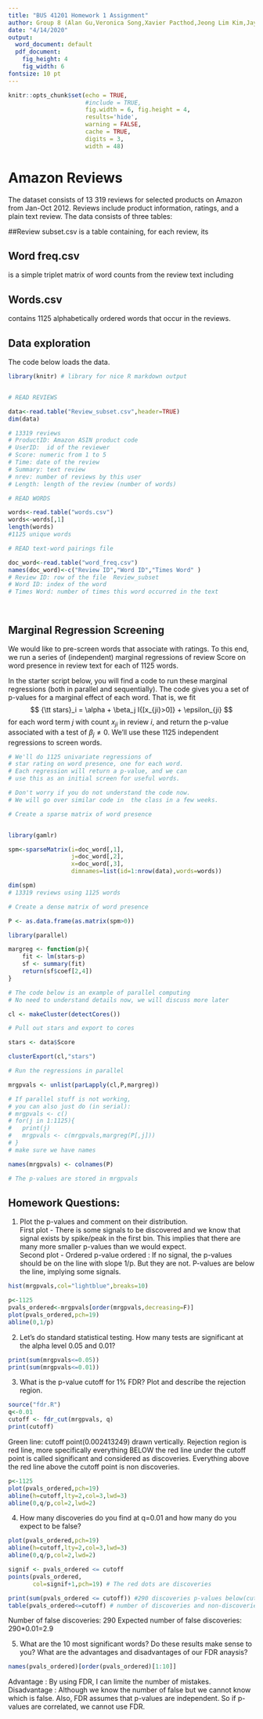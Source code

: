 ```yaml
---
title: "BUS 41201 Homework 1 Assignment"
author: Group 8 (Alan Gu,Veronica Song,Xavier Pacthod,Jeong Lim Kim,Jayoung Kang,Hye-Min Jung)
date: "4/14/2020"
output:
  word_document: default 
  pdf_document: 
    fig_height: 4
    fig_width: 6
fontsize: 10 pt
---
```


```r
knitr::opts_chunk$set(echo = TRUE, 
                      #include = TRUE, 
                      fig.width = 6, fig.height = 4,
                      results='hide',
                      warning = FALSE,
                      cache = TRUE,
                      digits = 3,
                      width = 48) 
```
# Amazon Reviews

The dataset consists of 13 319 reviews for selected products on Amazon from Jan-Oct 2012.  Reviews include product information, ratings, and a plain text review. The data consists of three tables:

##Review subset.csv
is a table containing, for each review, its 
\begin{itemize}
\item ProductId: Amazon ASIN product code
\item UserId: ID of the reviewer
\item Score: numeric 1-5 (the number of stars)
\item Time: date of the review
\item Summary: review summary in words
\item Nrev: number of reviews by the user
\item Length: number of words in the review
\item Prod Category: Amazon product category 
\item Prod Group: Amazon product group
\end{itemize}
## Word freq.csv
is a simple triplet matrix of word counts from the review text including 
\begin{itemize}
\item Review ID: the row index of Review subset.csv
\item Word ID: the row index of words.csv
\item Times Word: how many times the word occurred in the review
\end{itemize}
## Words.csv
contains 1125 alphabetically ordered words that occur in the reviews. 

\clearpage


## Data exploration

The code below loads the data.

```r

library(knitr) # library for nice R markdown output


# READ REVIEWS

data<-read.table("Review_subset.csv",header=TRUE)
dim(data)

# 13319 reviews
# ProductID: Amazon ASIN product code
# UserID:  id of the reviewer
# Score: numeric from 1 to 5
# Time: date of the review
# Summary: text review
# nrev: number of reviews by this user
# Length: length of the review (number of words)

# READ WORDS

words<-read.table("words.csv")
words<-words[,1]
length(words)
#1125 unique words

# READ text-word pairings file

doc_word<-read.table("word_freq.csv")
names(doc_word)<-c("Review ID","Word ID","Times Word" )
# Review ID: row of the file  Review_subset
# Word ID: index of the word
# Times Word: number of times this word occurred in the text




```

## Marginal Regression Screening

We would like to pre-screen words that associate with ratings. To this end,  we run a series of (independent)
marginal regressions  of review Score on word presence  in review text for each of  1125 words. 

In the starter script below, you  will find a code to run these marginal regressions (both in parallel and sequentially). The code gives you a set of p-values for a marginal effect of each word. That is, we fit
$$
{\tt stars}_i = \alpha + \beta_j I{[x_{ji}>0]} + \epsilon_{ji}
$$
for each word term $j$ with count $x_{ji}$ in review $i$, and return the p-value associated with a test of $\beta_{j}\neq0$. We'll use these 1125 independent regressions to screen words.


```r

# We'll do 1125 univariate regressions of 
# star rating on word presence, one for each word.
# Each regression will return a p-value, and we can
# use this as an initial screen for useful words.

# Don't worry if you do not understand the code now.
# We will go over similar code in  the class in a few weeks.

# Create a sparse matrix of word presence


library(gamlr)

spm<-sparseMatrix(i=doc_word[,1],
                  j=doc_word[,2],
                  x=doc_word[,3],
                  dimnames=list(id=1:nrow(data),words=words))

dim(spm)
# 13319 reviews using 1125 words

# Create a dense matrix of word presence

P <- as.data.frame(as.matrix(spm>0))

library(parallel)

margreg <- function(p){
	fit <- lm(stars~p)
	sf <- summary(fit)
	return(sf$coef[2,4]) 
}

# The code below is an example of parallel computing
# No need to understand details now, we will discuss more later

cl <- makeCluster(detectCores())

# Pull out stars and export to cores

stars <- data$Score

clusterExport(cl,"stars") 

# Run the regressions in parallel

mrgpvals <- unlist(parLapply(cl,P,margreg))

# If parallel stuff is not working, 
# you can also just do (in serial):
# mrgpvals <- c()
# for(j in 1:1125){
# 	print(j)
# 	mrgpvals <- c(mrgpvals,margreg(P[,j]))
# }
# make sure we have names

names(mrgpvals) <- colnames(P)

# The p-values are stored in mrgpvals 


```



## Homework Questions:

(1) Plot the p-values and comment on their distribution.  
First plot - There is some signals to be discovered and we know that signal exists by spike/peak in the first bin. This implies that there are many more smaller p-values than we would expect.  
Second plot - Ordered p-value ordered : If no signal, the p-values should be on the line with slope 1/p. But they are not. P-values are below the line, implying some signals.  
```r
hist(mrgpvals,col="lightblue",breaks=10)

p<-1125
pvals_ordered<-mrgpvals[order(mrgpvals,decreasing=F)]
plot(pvals_ordered,pch=19)
abline(0,1/p)
```
  
(2) Let's do standard statistical testing. How many tests are significant at the alpha level 0.05 and 0.01?
```r
print(sum(mrgpvals<=0.05))
print(sum(mrgpvals<=0.01))
```
(3) What is the p-value cutoff for 1% FDR? Plot and describe the rejection region.  
```r
source("fdr.R")
q<-0.01
cutoff <- fdr_cut(mrgpvals, q)
print(cutoff)
```  
Green line: cutoff point(0.002413249) drawn vertically. Rejection region is red line, more specifically everything BELOW the red line under the cutoff point is called significant and considered as discoveries. Everything above the red line above the cutoff point is non discoveries.
```r
p<-1125
plot(pvals_ordered,pch=19)
abline(h=cutoff,lty=2,col=3,lwd=3)
abline(0,q/p,col=2,lwd=2)
```
(4) How many discoveries do you find at q=0.01 and how many do you expect to be false?

```r
plot(pvals_ordered,pch=19)
abline(h=cutoff,lty=2,col=3,lwd=3)
abline(0,q/p,col=2,lwd=2)

signif <- pvals_ordered <= cutoff  
points(pvals_ordered,
	   col=signif+1,pch=19) # The red dots are discoveries
```
```r
print(sum(pvals_ordered <= cutoff)) #290 discoveries p-values below(cutoff point) the line out of 1125
table(pvals_ordered<=cutoff) # number of discoveries and non-discoveries
```
Number of false discoveries: 290
Expected number of false discoveries: 290*0.01=2.9 

(5) What are the 10 most significant words? Do these results make sense to you? What are the advantages and disadvantages of our FDR anaysis?
```r
names(pvals_ordered)[order(pvals_ordered)[1:10]] 
````
Advantage : By using FDR, I can limite the number of mistakes. 
Disadvantage : Although we know the number of false but we cannot know which is false. Also, FDR assumes that p-values are independent. So if p-values are correlated, we cannot use FDR.
